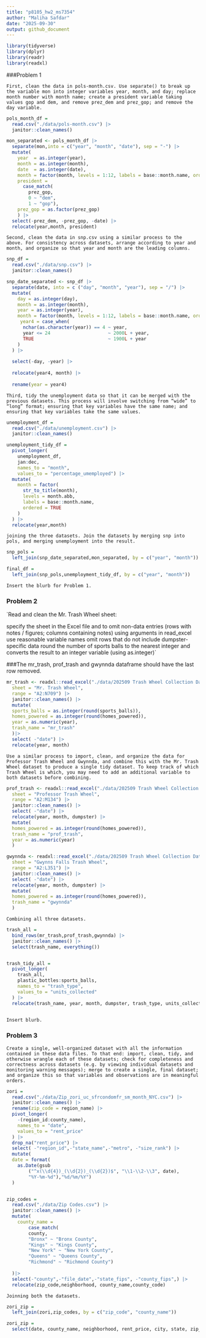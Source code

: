 ```yaml
---
title: "p8105_hw2_ms7354"
author: "Maliha Safdar"
date: "2025-09-30"
output: github_document
---
```


```r
library(tidyverse)
library(dplyr)
library(readr)
library(readxl)
```



###Problem 1

`First, clean the data in pols-month.csv. Use separate() to break up the variable mon into integer variables year, month, and day; replace month number with month name; create a president variable taking values gop and dem, and remove prez_dem and prez_gop; and remove the day variable.`


```r
pols_month_df = 
  read.csv("./data/pols-month.csv") |>
  janitor::clean_names()

mon_separated <- pols_month_df |>
  separate(mon,into = c("year", "month", "date"), sep = "-") |>
  mutate(
    year  = as.integer(year),
    month = as.integer(month),
    date  = as.integer(date),
    month = factor(month, levels = 1:12, labels = base::month.name, ordered = TRUE),
    president = 
      case_match(
        prez_gop, 
        0 ~ "dem", 
        1 ~ "gop"),
    prez_gop = as.factor(prez_gop)
    ) |>
  select(-prez_dem, -prez_gop, -date) |>
  relocate(year,month, president)
```


`Second, clean the data in snp.csv using a similar process to the above. For consistency across datasets, arrange according to year and month, and organize so that year and month are the leading columns.`


```r
snp_df = 
  read.csv("./data/snp.csv") |>
  janitor::clean_names()

snp_date_separated <- snp_df |>
  separate(date, into = c ("day", "month", "year"), sep = "/") |>
  mutate(
    day = as.integer(day),
    month = as.integer(month),
    year = as.integer(year),
    month = factor(month, levels = 1:12, labels = base::month.name, ordered = TRUE),
     year4 = case_when(
      nchar(as.character(year)) == 4 ~ year,          
      year <= 24                     ~ 2000L + year,  
      TRUE                           ~ 1900L + year  
    )
  ) |>
  
  select(-day, -year) |>
  
  relocate(year4, month) |>
  
  rename(year = year4)
```

`Third, tidy the unemployment data so that it can be merged with the previous datasets. This process will involve switching from “wide” to “long” format; ensuring that key variables have the same name; and ensuring that key variables take the same values.`

```r
unemployment_df =
  read.csv("./data/unemployment.csv") |>
  janitor::clean_names()

unemployment_tidy_df = 
  pivot_longer(
    unemployment_df, 
    jan:dec,
    names_to = "month", 
    values_to = "percentage_umemployed") |>
  mutate(
    month = factor(
      str_to_title(month),
      levels = month.abb,
      labels = base::month.name,
      ordered = TRUE
    )
  ) |>
  relocate(year,month)
```

`joining the three datasets. Join the datasets by merging snp into pols, and merging unemployment into the result.`

```r
snp_pols =
  left_join(snp_date_separated,mon_separated, by = c("year", "month"))

final_df =
  left_join(snp_pols,unemployment_tidy_df, by = c("year", "month"))
```

`Insert the blurb for Problem 1.`



### Problem 2

`Read and clean the Mr. Trash Wheel sheet:

specify the sheet in the Excel file and to omit non-data entries (rows with notes / figures; columns containing notes) using arguments in read_excel
use reasonable variable names
omit rows that do not include dumpster-specific data
round the number of sports balls to the nearest integer and converts the result to an integer variable (using as.integer)`

###The mr_trash, prof_trash and gwynnda dataframe should have the last row removed.
```r
mr_trash <- readxl::read_excel("./data/202509 Trash Wheel Collection Data.xlsx",
  sheet = "Mr. Trash Wheel",
  range = "A2:N709") |>
  janitor::clean_names() |>
  mutate(
  sports_balls = as.integer(round(sports_balls)),
  homes_powered = as.integer(round(homes_powered)),
  year = as.numeric(year),
  trash_name = "mr_trash"
  )|>
  select( -"date") |>
  relocate(year, month)
```
`Use a similar process to import, clean, and organize the data for Professor Trash Wheel and Gwynnda, and combine this with the Mr. Trash Wheel dataset to produce a single tidy dataset. To keep track of which Trash Wheel is which, you may need to add an additional variable to both datasets before combining.`

```r
prof_trash <- readxl::read_excel("./data/202509 Trash Wheel Collection Data.xlsx",
  sheet = "Professor Trash Wheel",
  range = "A2:M134") |>
  janitor::clean_names() |>
  select( -"date") |>
  relocate(year, month, dumpster) |>
  mutate(
  homes_powered = as.integer(round(homes_powered)),
  trash_name = "prof_trash",
  year = as.numeric(year)
  )
```


```r
gwynnda <- readxl::read_excel("./data/202509 Trash Wheel Collection Data.xlsx",
  sheet = "Gwynns Falls Trash Wheel",
  range = "A2:L351") |>
  janitor::clean_names() |>
  select( -"date") |>
  relocate(year, month, dumpster) |>
  mutate(
  homes_powered = as.integer(round(homes_powered)),
  trash_name = "gwynnda"
  )
```


`Combining all three datasets.`

```r
trash_all =
  bind_rows(mr_trash,prof_trash,gwynnda) |>
  janitor::clean_names() |>
  select(trash_name, everything())


trash_tidy_all = 
  pivot_longer(
    trash_all,
    plastic_bottles:sports_balls,
    names_to = "trash_type",
    values_to = "units_collected"
  ) |>
  relocate(trash_name, year, month, dumpster, trash_type, units_collected)
  
```

`Insert blurb.`



### Problem 3

`Create a single, well-organized dataset with all the information contained in these data files. To that end: import, clean, tidy, and otherwise wrangle each of these datasets; check for completeness and correctness across datasets (e.g. by viewing individual datasets and monitoring warning messages); merge to create a single, final dataset; and organize this so that variables and observations are in meaningful orders.`


```r
zori =
  read.csv("./data/Zip_zori_uc_sfrcondomfr_sm_month_NYC.csv") |>
  janitor::clean_names() |>
  rename(zip_code = region_name) |>
  pivot_longer(
    -(region_id:county_name),
    names_to = "date",
    values_to = "rent_price"
  ) |>
  drop_na("rent_price") |>
  select( -"region_id",-"state_name",-"metro", -"size_rank") |>
  mutate(
  date = format(
    as.Date(gsub
        ("^x(\\d{4})_(\\d{2})_(\\d{2})$", "\\1-\\2-\\3", date),
        "%Y-%m-%d"),"%d/%m/%Y")
  )


zip_codes = 
  read.csv("./data/Zip Codes.csv") |>
  janitor::clean_names() |>
  mutate(
    county_name = 
        case_match(
        county,
        "Bronx" ~ "Bronx County",
        "Kings" ~ "Kings County",
        "New York" ~ "New York County",
        "Queens" ~ "Queens County",
        "Richmond" ~ "Richmond County")
    
  )|>
  select(-"county",-"file_date",-"state_fips", -"county_fips",) |>
  relocate(zip_code,neighborhood, county_name,county_code)

```


`Joinning both the datasets.`

```r
zori_zip =
  left_join(zori,zip_codes, by = c("zip_code", "county_name"))

zori_zip =  
  select(date, county_name, neighborhood, rent_price, city, state, zip_code, -"region_type")
```

